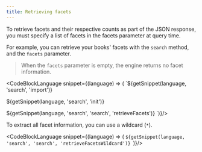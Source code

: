 ```yaml
---
title: Retrieving facets
---
```



To retrieve facets and their respective counts as part of the JSON response, you must specify a list of facets in the facets parameter at query time.

For example, you can retrieve your books' facets with the `search` method, and the `facets` parameter.

> When the `facets` parameter is empty, the engine returns no facet information.

<CodeBlockLanguage snippet={(language) => (
`${getSnippet(language, 'search', 'import')}

${getSnippet(language, 'search', 'init')}

${getSnippet(language, 'search', 'search', 'retrieveFacets')}
`)}/>

To extract all facet information, you can use a wildcard (`*`).

<CodeBlockLanguage snippet={(language) => (
`${getSnippet(language, 'search', 'search', 'retrieveFacetsWildcard')}
`)}/>
